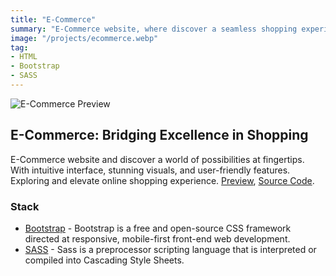 ```yaml
---
title: "E-Commerce"
summary: "E-Commerce website, where discover a seamless shopping experience designed with Bootstrap and Sass. Explore range of products, from discounted items to trending categories and new arrivals, all presented in a visually stunning and user-friendly interface."
image: "/projects/ecommerce.webp"
tag: 
- HTML
- Bootstrap
- SASS
---
```


![E-Commerce Preview](/projects/ecommerce.webp)

## E-Commerce: Bridging Excellence in Shopping
E-Commerce website  and discover a world of possibilities at  fingertips. With  intuitive interface, stunning visuals, and user-friendly features. Exploring  and elevate online shopping experience.
[Preview](https://e-commerce-shop-frontend.vercel.app), [Source Code](https://github.com/bforbilly24/e-commerce-bootstrap-frontend-app).

### Stack
- [Bootstrap](https://getbootstrap.com) - Bootstrap is a free and open-source CSS framework directed at responsive, mobile-first front-end web development.
- [SASS](https://sass-lang.com) - Sass is a preprocessor scripting language that is interpreted or compiled into Cascading Style Sheets.
